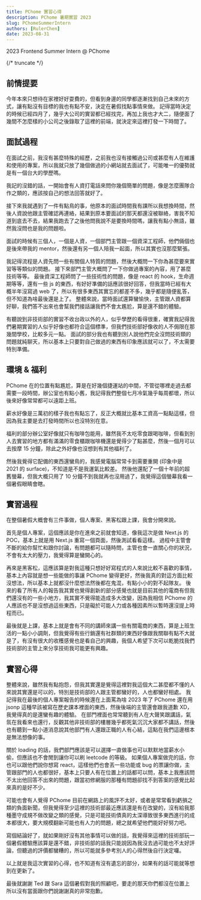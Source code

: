 ```yaml
---
title: PChome 實習心得
description: PChome 暑期實習 2023
slug: PChomeSummerIntern
authors: [RulerChen]
date: 2023-08-31
---
```


<head>
  <meta name="keywords" content="PChome實習, PChome暑期實習心得, PChome 2023 前端實習" />
</head>

2023 Frontend Summer Intern @ PChome

{/* truncate */}

## 前情提要

今年本來只想待在家裡好好耍費的，但看到身邊的同學都逐漸找到自己未來的方式，讓有點沒有目標的我也有點不安，決定在暑假找點事情來做。
記得當時決定的時候已經四月了，幾乎大公司的實習都已經找完，再加上我也才大二，隨便面了幾間不怎麼樣的小公司之後錄取了這裡的前端，就決定來這裡打發一下時間了。

## 面試過程

在面試之前，我沒有甚麼特殊的經歷，之前我也沒有接觸過公司或甚麼有人在維護和使用的專案，所以我就只放了幾個做過的小網站就去面試了，可能唯一的優勢就是有一個台大的學歷嗎。

我記的沒錯的話，一開始會有人資打電話來問你幾個簡單的問題，像是怎麼團隊合作之類的，應該按自己的想法回答就好了。

接下來我就遇到了一件有點鳥的事，他原本的面試時間我有課所以我想換時間，然後人資說他跟主管確認再連絡，結果到原本要面試的那天都還沒被聯絡，害我不知道到底去不去，結果我跑去了之後他問我說不是要換時間嗎，讓我有點小無語，雖然我沒問也是我的問題啦。

面試的時候有三個人，一個是人資，一個部門主管跟一個資深工程師，他們倆個也是後來帶我的 mentor，然後還有另一個人陪我一起面，所以其實也沒那麼緊張。

我記得流程是人資先問一些有關個人特質的問題，然後大概問一下你為甚麼要來實習等等類似的問題。
接下來部門主管大概問了一下你做過專案的內容，用了甚麼技術等等。
最後資深工程師問了一些技術性的問題，像是 react 的 hook，生命週期等等，還有一些 js 的東西，有好好準備的話應該很好回答，但我當時已經有大概半年沒寫過 web 了，所以有很多東西其實忘的都差不多，幾乎都是隨便亂答，但不知道為啥最後還是上了。
整體來說，當時面試還算蠻愉快，主管跟人資都算好聊，我們答不出來也會幫我們接話讓我們不會太尷尬，算是還不錯的體驗。

有聽說到非技術部的實習不收台政以外的人，似乎學歷的看得很重，確實我記得我們暑期實習的人似乎好像也都符合這個標準，但我們技術部好像收的人不侷限在那幾間學校，比較多元一點。
面試的部分我也有聽到別人說他們完全沒問技術類的問題就純聊天，所以基本上只要對自己做過的東西有印象應該就可以了，不太需要特別準備。

## 環境 & 福利

PChome 在的位置有點尷尬，算是在好幾個捷運站的中間，不管從哪裡走過去都需要一段時間，辦公室也有點小舊，我記得我們整個七月冷氣幾乎每周都壞，所以後來好像常常都可以遠距上班。

薪水好像是三萬初的樣子我也有點忘了，反正大概就比基本工資高一點點這樣，但因為我主要是去打發時間所以也沒特別在意。

福利的部分辦公室好像就只有咖啡包能用，雖然我不太吃零食跟喝咖啡，但看到別人去實習的地方都有滿滿的零食櫃跟咖啡機還是覺得少了點甚麼，然後一個月可以去按摩 15 分鐘，除此之外好像也沒想到有其他福利了。

然後我覺得它配備的東西還蠻鳥的，我感覺電腦常常卡到需要重開 (印象中是 2021 的 surface)，不知道是不是我運氣比較差。
然後他還配了一個十年前的超舊螢幕，但我大概只用了 10 分鐘不到我就再也沒用過了，我覺得這個螢幕我看一個暑假眼睛會瞎。

## 實習過程

在整個暑假大概會有三件事做，個人專案、黑客松跟上課，我會分開來說。

首先是個人專案，這個應該是你在進來之前就會知道，像我這次是做 Next.js 的 POC，基本上就是用 Next.js 重寫一個頁面，然後測試看看這樣。
過程中主管會不斷的給你幫忙和跟你討論，有問題都可以隨時問，主管也會一直關心你的狀況，不會有太大的壓力，我覺得算是蠻開心的。

再來是黑客松，這應該算是對我這種只想好好寫程式的人來說比較不喜歡的事情，基本上內容就是想一些能做的事讓 PChome 變得更好，然後我真的對這方面比較沒想法，所以基本上就都沒什麼想法然後都在鬼混，有點小小的對不起隊友。
後來的看了所有人的報告我其實也覺得創新的部分感覺也就是目前其他的電商有但我們還沒有的一些小地方，我其實不覺得能造成多大改變，因為我相信 PChome 的人應該也不是沒想過這些東西，只是礙於可能人力或各種因素所以暫時還沒提上時程而已。

最後就是上課，基本上就是會有不同的講師來講一些有關電商的東西，算是上班生活的一點小小調劑，但我覺得有些行銷還有社群類的東西好像跟我關聯有點不大就是了，有沒有很大的收穫感覺也是看自己的興趣，我個人希望下次可以乾脆找我們技術部的主管上來分享技術我可能更有興趣。

## 實習心得

整體來說，雖然我有點抱怨，但我其實還是覺得這裡對我這個大二甚麼都不懂的人來說其實還是可以的，特別是技術部的人跟主管都蠻好的，人也都蠻好相處。
我記得我在最後的個人專案報告的時候還在上面罵為啥 2023 年了 PChome 還在用 jsonp 這種早該被寫在歷史課本裡面的東西，然後後端的主管還會跟我道歉 XD，我覺得真的是還蠻有趣的體驗。
在部門裡面也常常聽到有人在大聲笑跟講話，氣氛在我看來也還行，反觀其他非技術部的樓層幾乎都死氣沉沉大家都不講話，然後也有聽到一點小道消息說其他部門有人還跟正職的人有心結，這點在我們這邊根本是無法想像的事。

關於 loading 的話，我們部門應該是可以選擇一直做事也可以默默地當薪水小偷，但應該也不會閒到讓你可以刷 leetcode 的等級。
如果個人專案做完的話，你也可以跟他們說你想寫 react，這樣他們也會丟一些功能或 bug 的票讓你做，主管跟部門的人也都很好，基本上只要人有在位置上的話都可以問，基本上我應該問不太出他回答不出來的問題，跟當初修網服的那種有問題卻找不到答案的感覺比起來真的是好不少。

可能也會有人覺得 PChome 目前在網路上的風評不太好，或者是常常看到虧損之類的負面新聞，但我覺得至少這裡的技術部最近應該還是有在改變的，沒有給我那種墨守成規不做改變之類的感覺，只是可能技術債真的太深導致很多東西進行的成本都很大，要大規模翻新可能也有人力的問題，總之就希望他們能好好努力吧。

寫個結論好了，就如果剛好沒有其他事情可以做的話，我覺得來這裡的技術部玩一個暑假體驗應該算是還不錯，非技術部的話我只能說因為我沒去過可能也不太好評論，但聽過的評價都蠻糟的，所以可能就多參考別人的心得然後自行決定囉。

以上就是我這次實習的心得，也不知道有沒有遺忘的部分，如果有的話可能就等想到在更新了。

最後就謝謝 Ted 跟 Sara 這個暑假對我的照顧吧，要走的那天你們都沒在位置上所以沒有當面跟你們說謝謝真的非常抱歉。
